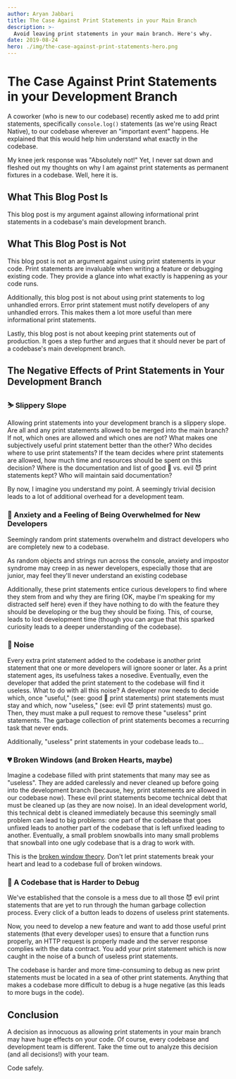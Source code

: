 ```yaml
---
author: Aryan Jabbari
title: The Case Against Print Statements in your Main Branch
description: >-
  Avoid leaving print statements in your main branch. Here's why.
date: 2019-08-24
hero: ./img/the-case-against-print-statements-hero.png
---
```


# The Case Against Print Statements in your Development Branch

A coworker (who is new to our codebase) recently asked me to add print statements, specifically `console.log()` statements (as we're using React Native), to our codebase wherever an "important event" happens. He explained that this would help him understand what exactly in the codebase.

My knee jerk response was "Absolutely not!" Yet, I never sat down and fleshed out my thoughts on why I am against print statements as permanent fixtures in a codebase. Well, here it is.

## What This Blog Post Is
This blog post is my argument against allowing informational print statements in a codebase's main development branch.

## What This Blog Post is Not
This blog post is not an argument against using print statements in your code. Print statements are invaluable when writing a feature or debugging existing code. They provide a glance into what exactly is happening as your code runs.

Additionally, this blog post is not about using print statements to log unhandled errors. Error print statement must notify developers of any unhandled errors. This makes them a lot more useful than mere informational print statements.

Lastly, this blog post is not about keeping print statements out of production. It goes a step further and argues that it should never be part of a codebase's main development branch.

## The Negative Effects of Print Statements in Your Development Branch

### ⛷️ Slippery Slope
Allowing print statements into your development branch is a slippery slope. Are all and any print statements allowed to be merged into the main branch? If not, which ones are allowed and which ones are not? What makes one subjectively useful print statement better than the other? Who decides where to use print statements? If the team decides where print statements are allowed, how much time and resources should be spent on this decision? Where is the documentation and list of good 👼 vs. evil 😈 print statements kept? Who will maintain said documentation?

By now, I imagine you understand my point. A seemingly trivial decision leads to a lot of additional overhead for a development team.

### 🤯 Anxiety and a Feeling of Being Overwhelmed for New Developers
Seemingly random print statements overwhelm and distract developers who are completely new to a codebase.

As random objects and strings run across the console, anxiety and impostor syndrome may creep in as newer developers, especially those that are junior, may feel they'll never understand an existing codebase

Additionally, these print statements entice curious developers to find where they stem from and why they are firing (OK, maybe I'm speaking for my distracted self here) even if they have nothing to do with the feature they should be developing or the bug they should be fixing. This, of course, leads to lost development time (though you can argue that this sparked curiosity leads to a deeper understanding of the codebase).

### 🙉 Noise
Every extra print statement added to the codebase is another print statement that one or more developers will ignore sooner or later. As a print statement ages, its usefulness takes a nosedive. Eventually, even the developer that added the print statement to the codebase will find it useless. What to do with all this noise? A developer now needs to decide which, once "useful," (see: good 👼 print statements) print statements must stay and which, now "useless," (see: evil 😈 print statements) must go. Then, they must make a pull request to remove these "useless" print statements. The garbage collection of print statements becomes a recurring task that never ends.

Additionally, "useless" print statements in your codebase leads to...

### 💔 Broken Windows (and Broken Hearts, maybe)
Imagine a codebase filled with print statements that many may see as "useless". They are added carelessly and never cleaned up before going into the development branch (because, hey, print statements are allowed in our codebase now). These evil print statements become technical debt that must be cleaned up (as they are now noise). In an ideal development world, this technical debt is cleaned immediately because this seemingly small problem can lead to big problems: one part of the codebase that goes unfixed leads to another part of the codebase that is left unfixed leading to another. Eventually, a small problem snowballs into many small problems that snowball into one ugly codebase that is a drag to work with.

This is the [broken window theory](https://www.artima.com/intv/fixit2.html). Don't let print statements break your heart and lead to a codebase full of broken windows.

### 🐛 A Codebase that is Harder to Debug
We've established that the console is a mess due to all those 😈 evil print statements that are yet to run through the human garbage collection process. Every click of a button leads to dozens of useless print statements.

Now, you need to develop a new feature and want to add those useful print statements (that every developer uses) to ensure that a function runs properly, an HTTP request is properly made and the server response complies with the data contract. You add your print statement which is now caught in the noise of a bunch of useless print statements.

The codebase is harder and more time-consuming to debug as new print statements must be located in a sea of other print statements. Anything that makes a codebase more difficult to debug is a huge negative (as this leads to more bugs in the code).

## Conclusion
A decision as innocuous as allowing print statements in your main branch may have huge effects on your code. Of course, every codebase and development team is different. Take the time out to analyze this decision (and all decisions!) with your team.

Code safely.

